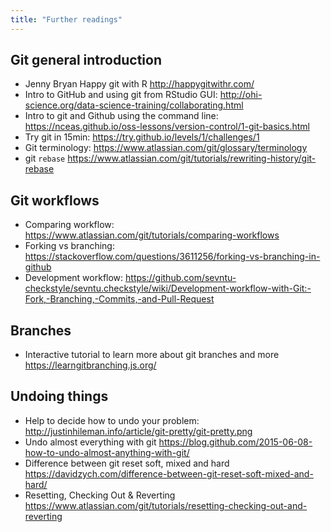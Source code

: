 ```yaml
---
title: "Further readings"
---
```



## Git general introduction

- Jenny Bryan Happy git with R <http://happygitwithr.com/>
- Intro to GitHub and using git from RStudio GUI: <http://ohi-science.org/data-science-training/collaborating.html> 
- Intro to git and Github using the command line: <https://nceas.github.io/oss-lessons/version-control/1-git-basics.html>
- Try git in 15min: <https://try.github.io/levels/1/challenges/1>
- Git terminology: <https://www.atlassian.com/git/glossary/terminology>
- git `rebase` <https://www.atlassian.com/git/tutorials/rewriting-history/git-rebase>

## Git workflows

- Comparing workflow: <https://www.atlassian.com/git/tutorials/comparing-workflows>
- Forking vs branching: <https://stackoverflow.com/questions/3611256/forking-vs-branching-in-github>
- Development workflow: <https://github.com/sevntu-checkstyle/sevntu.checkstyle/wiki/Development-workflow-with-Git:-Fork,-Branching,-Commits,-and-Pull-Request>

## Branches

- Interactive tutorial to learn more about git branches and more <https://learngitbranching.js.org/>

## Undoing things

- Help to decide how to undo your problem: <http://justinhileman.info/article/git-pretty/git-pretty.png>
- Undo almost everything with git <https://blog.github.com/2015-06-08-how-to-undo-almost-anything-with-git/>
- Difference between git reset soft, mixed and hard <https://davidzych.com/difference-between-git-reset-soft-mixed-and-hard/>
- Resetting, Checking Out & Reverting <https://www.atlassian.com/git/tutorials/resetting-checking-out-and-reverting>